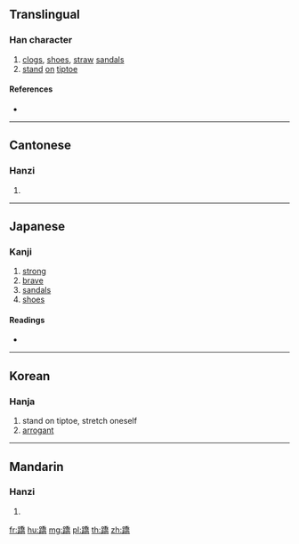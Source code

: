 {{character info/new}}
{{also|蹺}}
==Translingual==

===Han character===
{{Han char|rn=157|rad=足|as=12|sn=19|four=62127|canj=RMHKB}}

# [[clogs]], [[shoes]], [[straw]] [[sandals]]
# [[stand]] [[on]] [[tiptoe]]

====References====
* {{Han ref|kx=1234.070|dkj=37887|dj=1706.150|hdz=63739.190|uh=8E7B|ud=36475|bh=F354|bd=62292}}

----

==Cantonese==

===Hanzi===
{{yue-hanzi|jyut=hiu1|y=hiu1}}

# {{defn|lang=yue|sort=足12}}

----

==Japanese==

===Kanji===
{{ja-kanji|grade=|rs=足12}}

# [[strong]]
# [[brave]]
# [[sandals]]
# [[shoes]]

====Readings====
* {{ja-readings|on=[[きょう]] (kyō), [[きゃく]] (kyaku), [[がく]] (gaku)|kun=|nanori=}}

----

==Korean==

===Hanja===
{{ko-hanja|hangeul=교|eumhun=|rv=gyo|mr=kyo|y=kyo}}

# stand on tiptoe, stretch oneself
# [[arrogant]]

----

==Mandarin==

===Hanzi===
{{cmn-hanzi|pin=[[jué]] ([[jue2]]), [[qiāo]] ([[qiao1]])|wg=chüeh<sup>2</sup>, ch'iao<sup>1</sup>|sim=𫏋}}

# {{defn|lang=cmn|sort=足12}}

[[fr:蹻]]
[[hu:蹻]]
[[mg:蹻]]
[[pl:蹻]]
[[th:蹻]]
[[zh:蹻]]